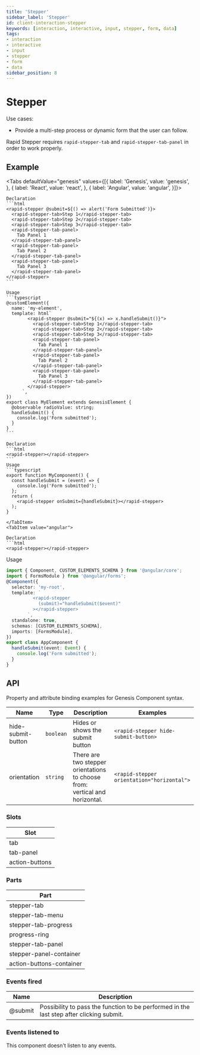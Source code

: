 ```yaml
---
title: 'Stepper'
sidebar_label: 'Stepper'
id: client-interaction-stepper
keywords: [interaction, interactive, input, stepper, form, data]
tags:
- interaction
- interactive
- input
- stepper
- form
- data
sidebar_position: 8
---
```



# Stepper

Use cases:
* Provide a multi-step process or dynamic form that the user can follow.

Rapid Stepper requires `rapid-stepper-tab` and `rapid-stepper-tab-panel` in order to work properly.

## Example

<StepperDemo />

<Tabs defaultValue="genesis" values={[{ label: 'Genesis', value: 'genesis', }, { label: 'React', value: 'react', }, { label: 'Angular', value: 'angular', }]}>

  <TabItem value="genesis">

    Declaration
    ```html
    <rapid-stepper @submit=${() => alert('Form Submitted')}>
      <rapid-stepper-tab>Step 1</rapid-stepper-tab>
      <rapid-stepper-tab>Step 2</rapid-stepper-tab>
      <rapid-stepper-tab>Step 3</rapid-stepper-tab>
      <rapid-stepper-tab-panel>
        Tab Panel 1
      </rapid-stepper-tab-panel>
      <rapid-stepper-tab-panel>
        Tab Panel 2
      </rapid-stepper-tab-panel>
      <rapid-stepper-tab-panel>
        Tab Panel 3
      </rapid-stepper-tab-panel>
    </rapid-stepper>
    ```

    Usage
    ```typescript
    @customElement({
      name: 'my-element',
      template: html`
            <rapid-stepper @submit="${(x) => x.handleSubmit()}">
              <rapid-stepper-tab>Step 1</rapid-stepper-tab>
              <rapid-stepper-tab>Step 2</rapid-stepper-tab>
              <rapid-stepper-tab>Step 3</rapid-stepper-tab>
              <rapid-stepper-tab-panel>
                Tab Panel 1
              </rapid-stepper-tab-panel>
              <rapid-stepper-tab-panel>
                Tab Panel 2
              </rapid-stepper-tab-panel>
              <rapid-stepper-tab-panel>
                Tab Panel 3
              </rapid-stepper-tab-panel>
            </rapid-stepper>
          `,
    })
    export class MyElement extends GenesisElement {
      @observable radioValue: string;
      handleSubmit() {
        console.log('Form submitted');
      }
    }
    ```

  </TabItem>
  <TabItem value="react">

    Declaration
    ```html
    <rapid-stepper></rapid-stepper>
    ```
    Usage
    ```typescript
    export function MyComponent() {
      const handleSubmit = (event) => {
        console.log('Form submitted');
      };
      return (
        <rapid-stepper onSubmit={handleSubmit}></rapid-stepper>
      );
    }
  ```
</TabItem>
<TabItem value="angular">

  Declaration
  ```html
  <rapid-stepper></rapid-stepper>
  ```

  Usage
  ```typescript
  import { Component, CUSTOM_ELEMENTS_SCHEMA } from '@angular/core';
  import { FormsModule } from '@angular/forms';
  @Component({
    selector: 'my-root',
    template: `
            <rapid-stepper
              (submit)="handleSubmit($event)"
            ></rapid-stepper>
          `,
    standalone: true,
    schemas: [CUSTOM_ELEMENTS_SCHEMA],
    imports: [FormsModule],
  })
  export class AppComponent {
    handleSubmit(event: Event) {
      console.log('Form submitted');
    }
  }
  ```
</TabItem>
</Tabs>

## API

Property and attribute binding examples for Genesis Component syntax.

| Name     | Type      | Description                                                                      | Examples |
|----------|-----------|----------------------------------------------------------------------------------|----------|
| hide-submit-button | `boolean` | Hides or shows the submit button | `<rapid-stepper hide-submit-button>` |
| orientation | `string` | There are two stepper orientations to choose from: vertical and horizontal. | `<rapid-stepper orientation="horizontal">` |

### Slots

| Slot |
|---|
| tab	|
| tab-panel |
| action-buttons |

### Parts

| Part |
|---|
| stepper-tab |
| stepper-tab-menu |
| stepper-tab-progress |
| progress-ring |
| stepper-tab-panel |
| stepper-panel-container |
| action-buttons-container |

### Events fired

| Name    | Description                                 |
|---------|---------------------------------------------|
| @submit | Possibility to pass the function to be performed in the last step after clicking submit. |

### Events listened to
This component doesn't listen to any events.
